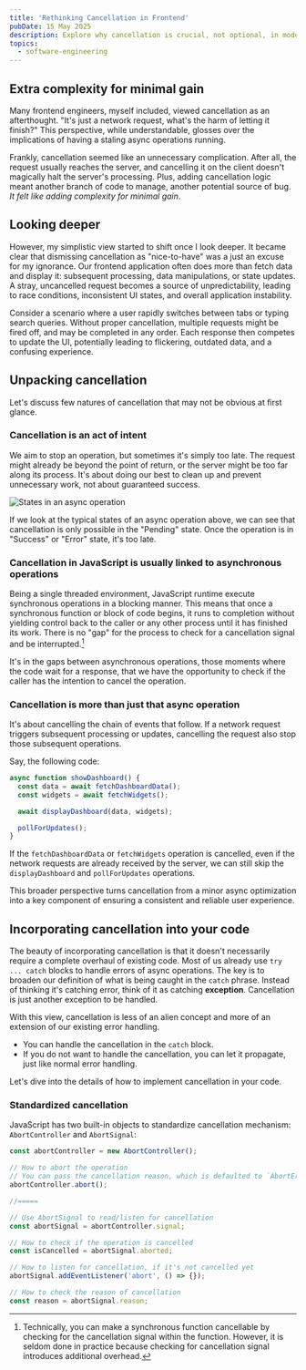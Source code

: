 ```yaml
---
title: 'Rethinking Cancellation in Frontend'
pubDate: 15 May 2025
description: Explore why cancellation is crucial, not optional, in modern frontend engineering. Learn how to manage asynchronous JavaScript, prevent race conditions, and improve UI stability by rethinking request cancellation.
topics:
  - software-engineering
---
```



## Extra complexity for minimal gain

Many frontend engineers, myself included, viewed cancellation as an afterthought. "It's just a network request, what's the harm of letting it finish?" This perspective, while understandable, glosses over the implications of having a staling async operations running.

Frankly, cancellation seemed like an unnecessary complication. After all, the request usually reaches the server, and cancelling it on the client doesn't magically halt the server's processing. Plus, adding cancellation logic meant another branch of code to manage, another potential source of bug. _It felt like adding complexity for minimal gain_.

## Looking deeper

However, my simplistic view started to shift once I look deeper. It became clear that dismissing cancellation as "nice-to-have" was a just an excuse for my ignorance. Our frontend application often does more than fetch data and display it: subsequent processing, data manipulations, or state updates. A stray, uncancelled request becomes a source of unpredictability, leading to race conditions, inconsistent UI states, and overall application instability.

Consider a scenario where a user rapidly switches between tabs or typing search queries. Without proper cancellation, multiple requests might be fired off, and may be completed in any order. Each response then competes to update the UI, potentially leading to flickering, outdated data, and a confusing experience.

## Unpacking cancellation

Let's discuss few natures of cancellation that may not be obvious at first glance.

### Cancellation is an act of intent

We aim to stop an operation, but sometimes it's simply too late. The request might already be beyond the point of return, or the server might be too far along its process. It's about doing our best to clean up and prevent unnecessary work, not about guaranteed success.

![States in an async operation](./_cancellation/async-state.excalidraw.png)

If we look at the typical states of an async operation above, we can see that cancellation is only possible in the "Pending" state. Once the operation is in "Success" or "Error" state, it's too late.

### Cancellation in JavaScript is usually linked to asynchronous operations

Being a single threaded environment, JavaScript runtime execute synchronous operations in a blocking manner. This means that once a synchronous function or block of code begins, it runs to completion without yielding control back to the caller or any other process until it has finished its work. There is no "gap" for the process to check for a cancellation signal and be interrupted.[^1]

It's in the gaps between asynchronous operations, those moments where the code wait for a response, that we have the opportunity to check if the caller has the intention to cancel the operation.

### Cancellation is more than just that async operation

It's about cancelling the chain of events that follow. If a network request triggers subsequent processing or updates, cancelling the request also stop those subsequent operations.

Say, the following code:

```ts
async function showDashboard() {
  const data = await fetchDashboardData();
  const widgets = await fetchWidgets();

  await displayDashboard(data, widgets);

  pollForUpdates();
}
```

If the `fetchDashboardData` or `fetchWidgets` operation is cancelled, even if the network requests are already received by the server, we can still skip the `displayDashboard` and `pollForUpdates` operations.

This broader perspective turns cancellation from a minor async optimization into a key component of ensuring a consistent and reliable user experience.

## Incorporating cancellation into your code

The beauty of incorporating cancellation is that it doesn't necessarily require a complete overhaul of existing code. Most of us already use `try ... catch` blocks to handle errors of async operations. The key is to broaden our definition of what is being caught in the `catch` phrase. Instead of thinking it's catching error, think of it as catching **exception**. Cancellation is just another exception to be handled.

With this view, cancellation is less of an alien concept and more of an extension of our existing error handling.

- You can handle the cancellation in the `catch` block.
- If you do not want to handle the cancellation, you can let it propagate, just like normal error handling.

Let's dive into the details of how to implement cancellation in your code.

### Standardized cancellation

JavaScript has two built-in objects to standardize cancellation mechanism: `AbortController` and `AbortSignal`:

<CodeWalkthrough>

```ts twoslash
const abortController = new AbortController();

// How to abort the operation
// You can pass the cancellation reason, which is defaulted to `AbortError`.
abortController.abort();

//=====

// Use AbortSignal to read/listen for cancellation
const abortSignal = abortController.signal;

// How to check if the operation is cancelled
const isCancelled = abortSignal.aborted;

// How to listen for cancellation, if it's not cancelled yet
abortSignal.addEventListener('abort', () => {});

// How to check the reason of cancellation
const reason = abortSignal.reason;
```

</CodeWalkthrough>

[^1]: Technically, you can make a synchronous function cancellable by checking for the cancellation signal within the function. However, it is seldom done in practice because checking for cancellation signal introduces additional overhead.
